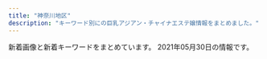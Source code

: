 ```yaml
---
title: "神奈川地区"
description: "キーワード別にの巨乳アジアン・チャイナエステ嬢情報をまとめました。"
---
```


新着画像と新着キーワードをまとめています。
2021年05月30日の情報です。

<DmmAffiliateIns />
<KeywordTable
  shops={
    [
    {
        "station": "JR\u6771\u6238\u585a\u99c5\u6771\u53e3",
        "img_links": [
            "https://es-happy.com/images/store/01.jpg",
            "https://es-happy.com/images/store/02.jpg",
            "https://es-happy.com/staffPhoto/b20210522133223.jpg",
            "https://es-happy.com/images/store/04.jpg",
            "https://es-happy.com/staffPhoto/s20210522133207.jpg",
            "https://es-happy.com/staffPhoto/b20210522133148.jpg",
            "https://es-happy.com/staffPhoto/s20210522133148.jpg",
            "https://es-happy.com/images/store/03.jpg",
            "https://es-happy.com/images/returnBtn.jpg",
            "https://es-happy.com/images/mobile.jpg",
            "https://es-happy.com/staffPhoto/s20210522133223.jpg",
            "https://es-happy.com/staffPhoto/b20210522133207.jpg",
            "https://es-happy.com/staffPhoto/s20210522133230.jpg"
        ],
        "name": "\u30c0\u30df\u30a2\u30fc",
        "url": "https://es-happy.com/",
        "keywords": {
            "85": 1,
            "D": 2,
            "86": 1,
            "87": 1
        }
    },
    {
        "station": "\u9db4\u5dfb\u6e29\u6cc9\u99c5\u5317\u53e3",
        "keywords": {},
        "name": "\u30a2\u30ed\u30a8",
        "img_links": [],
        "url": "http://oil.abnavi.info/"
    },
    {
        "keywords": {},
        "url": "http://sui-en.work/",
        "img_links": [
            "http://sui-en.work/images/sys3.png",
            "http://sui-en.work/images/news.jpg",
            "http://sui-en.work/images/tr.jpg",
            "http://sui-en.work/images/int3.png",
            "http://sui-en.work/images/b2.jpg",
            "http://sui-en.work/images/int1.png",
            "http://sui-en.work/images/2.png",
            "http://sui-en.work/images/head.jpg",
            "http://sui-en.work/img/hana1.jpg",
            "http://sui-en.work/img/yuki1.jpg",
            "http://sui-en.work/img/kaori1.jpg",
            "http://sui-en.work/images/b1.jpg",
            "http://sui-en.work/images/1.png",
            "http://sui-en.work/images/3.png",
            "http://sui-en.work/img/sena1.jpg",
            "http://sui-en.work/images/4.png",
            "http://sui-en.work/images/sys2.jpg",
            "http://sui-en.work/images/int2.png",
            "http://sui-en.work/images/sys1.jpg",
            "http://sui-en.work/images/staff_t.png",
            "http://sui-en.work/images/info.jpg",
            "http://sui-en.work/images/mobile.jpg",
            "http://sui-en.work/images/interior_t.png",
            "http://sui-en.work/images/ta.jpg"
        ],
        "station": "JR\u5e73\u585a\u99c5\u5317\u53e3",
        "name": "\u968f\u7e01"
    },
    {
        "keywords": {
            "F": 8,
            "C": 8,
            "E": 8,
            "D": 61
        },
        "name": "\u30ad\u30e5\u30fc\u30c8",
        "img_links": [
            "http://onlyone-relax.xyz/images/2.jpg",
            "http://onlyone-relax.xyz/images/cg02.jpg",
            "http://onlyone-relax.xyz/images/spacer300x450.png",
            "http://onlyone-relax.xyz/images/1.jpg",
            "http://onlyone-relax.xyz/images/cg03.jpg",
            "http://onlyone-relax.xyz/images/cg01.jpg",
            "http://onlyone-relax.xyz/images/qr.jpg",
            "http://onlyone-relax.xyz/images/cg07.jpg",
            "http://onlyone-relax.xyz/images/cg05.jpg",
            "http://onlyone-relax.xyz/images/cg04.jpg",
            "http://onlyone-relax.xyz/images/cg10.jpg",
            "http://onlyone-relax.xyz/images/4.jpg",
            "http://onlyone-relax.xyz/images/cg09.jpg",
            "http://onlyone-relax.xyz/images/top.png",
            "http://onlyone-relax.xyz/images/cg06.jpg",
            "http://onlyone-relax.xyz/images/cg08.jpg",
            "http://onlyone-relax.xyz/images/top2.png"
        ],
        "station": "JR\u5c0f\u7530\u539f\u99c5\u897f\u53e3",
        "url": "http://onlyone-relax.xyz/"
    },
    {
        "keywords": {
            "C": 6
        },
        "station": "JR\u5e73\u585a\u99c5\u897f\u53e3",
        "name": "\u693f",
        "url": "http://o-jp.com/tsubaki/",
        "img_links": [
            "http://o-jp.com/tsubaki/images/photo01.jpg",
            "http://o-jp.com/tsubaki/images/t_discount.jpg",
            "http://o-jp.com/tsubaki/images/mimi1.jpg",
            "http://o-jp.com/tsubaki/images/t_mobile.jpg",
            "http://o-jp.com/tsubaki/images/photo03.jpg",
            "http://o-jp.com/tsubaki/images/photo04.jpg",
            "http://o-jp.com/tsubaki/images/photo02.jpg",
            "http://o-jp.com/tsubaki/images/index_enter.jpg"
        ]
    },
    {
        "station": "JR\u85e4\u6ca2\u99c5\u5357\u53e3",
        "img_links": [
            "http://megumi-est.xyz/images/pickup_line.png",
            "http://megumi-est.xyz/girl/4.jpg",
            "http://megumi-est.xyz/girl/1.jpg",
            "http://megumi-est.xyz/images/roomimg/img2.png",
            "http://megumi-est.xyz/images/roomimg/img1.png",
            "http://megumi-est.xyz/girl/8.jpg",
            "http://megumi-est.xyz/girl/2.jpg",
            "http://megumi-est.xyz/images/roomimg/img4.png",
            "http://megumi-est.xyz/images/staff_bg.png",
            "http://megumi-est.xyz/images/topbg.jpg",
            "http://megumi-est.xyz/images/newsbg.png",
            "http://megumi-est.xyz/images/mobile_bg.png",
            "http://megumi-est.xyz/images/roomimg/img3.png",
            "http://megumi-est.xyz/girl/5.jpg"
        ],
        "name": "\u6075",
        "keywords": {},
        "url": "http://megumi-est.xyz/"
    },
    {
        "url": "https://candy.jps.cm/",
        "station": "JR\u6238\u585a\u99c5\u6771\u53e3",
        "keywords": {
            "85": 16,
            "C": 12,
            "D": 64,
            "86": 48
        },
        "name": "\u30ad\u30e3\u30f3\u30c7\u30a3",
        "img_links": [
            "https://candy.jps.cm/images/tel.jpg",
            "https://candy.jps.cm/images/s2.jpg",
            "https://candy.jps.cm/images/top.jpg",
            "https://candy.jps.cm/photos/sites/46/2021/03/2021032412025519.jpg",
            "https://candy.jps.cm/images/s1.jpg",
            "https://candy.jps.cm/images/room4.jpg",
            "https://candy.jps.cm/images/new.jpg",
            "https://candy.jps.cm/images/s_face.jpg",
            "https://candy.jps.cm/images/s_link.jpg",
            "https://candy.jps.cm/images/room1.jpg",
            "https://candy.jps.cm/photos/sites/46/2021/03/2021032412025477.jpg",
            "https://candy.jps.cm/images/room3.jpg",
            "https://candy.jps.cm/photos/sites/46/2021/03/2021032412025571.jpg",
            "https://candy.jps.cm/images/s_staff.jpg",
            "https://candy.jps.cm/images/s_news.jpg",
            "https://candy.jps.cm/images/mobile.jpg",
            "https://candy.jps.cm/images/news_bj2.jpg",
            "https://candy.jps.cm/images/room2.jpg",
            "https://candy.jps.cm/photos/sites/46/2021/03/2021032412025333.jpg"
        ]
    },
    {
        "station": "\u6e58\u5357\u53f0\u99c5\u897f\u53e3",
        "img_links": [
            "http://vinerty.xyz/templets/default/picture/head.jpg",
            "http://vinerty.xyz/templets/default/picture/staff_t.jpg",
            "http://vinerty.xyz/templets/default/picture/news.jpg",
            "http://vinerty.xyz/uploads/180620/1-1P62010154K00.png",
            "http://vinerty.xyz/uploads/210414/1-21041415424K61.jpg",
            "http://vinerty.xyz/uploads/210414/1-2104141542145O.jpg",
            "http://vinerty.xyz/uploads/210414/1-210414154346291.png",
            "http://vinerty.xyz/templets/default/picture/interior_t.jpg",
            "http://vinerty.xyz/uploads/180620/1-1P62010193X63.jpg",
            "http://vinerty.xyz/uploads/210424/1-210424092F2349.jpg",
            "http://vinerty.xyz/uploads/210414/1-210414154313312.jpg",
            "http://vinerty.xyz/uploads/210414/1-21041416305D18.jpg",
            "http://vinerty.xyz/templets/default/picture/rec1.png"
        ],
        "name": "\u6e05\u6c34\u6e7e",
        "keywords": {},
        "url": "http://vinerty.xyz/"
    },
    {
        "station": "\u4e0a\u5927\u5ca1\u99c5",
        "url": "http://www.cc-girl.work/",
        "img_links": [
            "http://www.cc-girl.work/img/mari1.jpg",
            "http://www.cc-girl.work/images/interior_t.jpg",
            "http://www.cc-girl.work/images/8.jpg",
            "http://www.cc-girl.work/images/11.jpg",
            "http://www.cc-girl.work/images/3.jpg",
            "http://www.cc-girl.work/images/7.jpg",
            "http://www.cc-girl.work/images/5.jpg",
            "http://www.cc-girl.work/img/yuri1.jpg",
            "http://www.cc-girl.work/images/1.jpg",
            "http://www.cc-girl.work/images/sys1.jpg",
            "http://www.cc-girl.work/img/yuki1.jpg",
            "http://www.cc-girl.work/img/sizuka1.jpg",
            "http://www.cc-girl.work/images/sys3.jpg",
            "http://www.cc-girl.work/images/head.jpg",
            "http://www.cc-girl.work/images/2.jpg",
            "http://www.cc-girl.work/images/line.png",
            "http://www.cc-girl.work/images/rec2.jpg",
            "http://www.cc-girl.work/images/10.jpg",
            "http://www.cc-girl.work/img/ai1.jpg",
            "http://www.cc-girl.work/images/ac1.jpg",
            "http://www.cc-girl.work/images/9.jpg",
            "http://www.cc-girl.work/img/miho1.jpg",
            "http://www.cc-girl.work/img/momo1.jpg",
            "http://www.cc-girl.work/images/mobile.jpg",
            "http://www.cc-girl.work/images/ta.jpg",
            "http://www.cc-girl.work/img/kumi1.jpg",
            "http://www.cc-girl.work/images/int1.jpg",
            "http://www.cc-girl.work/images/sys2.jpg",
            "http://www.cc-girl.work/img/eri1.jpg",
            "http://www.cc-girl.work/images/staff_t.jpg",
            "http://www.cc-girl.work/images/4.jpg",
            "http://www.cc-girl.work/img/kaoru1.jpg",
            "http://www.cc-girl.work/img/yaya1.jpg",
            "http://www.cc-girl.work/images/6.jpg",
            "http://www.cc-girl.work/images/rec1.jpg",
            "http://www.cc-girl.work/images/news.jpg"
        ],
        "keywords": {},
        "name": "yuyu-\u3086\u3046\u3086-"
    },
    {
        "name": "\u5922\u306e\u8776\u3005",
        "img_links": [
            "http://tiffany1818.biz/images/cg05.jpg",
            "http://tiffany1818.biz/images/top.png",
            "http://tiffany1818.biz/images/cg01.jpg",
            "http://tiffany1818.biz/images/cg02.jpg",
            "http://tiffany1818.biz/images/cg07.jpg",
            "http://tiffany1818.biz/images/news.png",
            "http://tiffany1818.biz/images/evetop.png",
            "http://tiffany1818.biz/images/staff_s.png",
            "http://tiffany1818.biz/images/cg06.jpg",
            "http://tiffany1818.biz/images/cg03.jpg"
        ],
        "station": "\u4e0a\u6c38\u8c37\u99c5",
        "keywords": {
            "85": 3,
            "D": 15,
            "E": 3,
            "86": 15
        },
        "url": "http://tiffany1818.biz/"
    },
    {
        "img_links": [
            "http://izumi.ests.jp/images/service1.jpg",
            "http://izumi.ests.jp/photos/sites/54/2021/05/2021051707472925.jpg",
            "http://izumi.ests.jp/photos/sites/54/2020/12/2020121307073529.jpg",
            "http://izumi.ests.jp/images/room1.jpg",
            "http://izumi.ests.jp/images/service3.jpg",
            "http://izumi.ests.jp/images/top.jpg",
            "http://izumi.ests.jp/photos/sites/54/2020/09/2020092004565418.jpg",
            "http://izumi.ests.jp/images/room4.jpg",
            "http://izumi.ests.jp/images/info.jpg",
            "http://izumi.ests.jp/images/s3.jpg",
            "http://izumi.ests.jp/images/info2.jpg",
            "http://izumi.ests.jp/photos/sites/54/2020/07/2020070605483923.jpg",
            "http://izumi.ests.jp/photos/sites/54/2020/05/2020051209400132.jpg",
            "http://izumi.ests.jp/images/mobile.jpg",
            "http://izumi.ests.jp/images/room3.jpg",
            "http://izumi.ests.jp/images/s1.jpg",
            "http://izumi.ests.jp/images/service4.jpg",
            "http://izumi.ests.jp/images/room2.jpg",
            "http://izumi.ests.jp/images/service2.jpg",
            "http://izumi.ests.jp/images/s_news.jpg",
            "http://izumi.ests.jp/photos/sites/54/2019/10/2019100205593058.jpg",
            "http://izumi.ests.jp/photos/sites/54/2019/10/2019100205592997.jpg",
            "http://izumi.ests.jp/photos/sites/54/2021/05/2021052103244595.jpg"
        ],
        "keywords": {
            "C": 9,
            "86": 9,
            "85": 54,
            "87": 9,
            "D": 54,
            "E": 9
        },
        "url": "http://izumi.ests.jp/",
        "name": "\u6e58\u5357\u604b",
        "station": "\u6e58\u5357\u53f0\u99c5\u897f\u53e3"
    },
    {
        "station": "JR\u6238\u585a\u99c5",
        "keywords": {
            "86": 12,
            "C": 12,
            "87": 30,
            "D": 30
        },
        "img_links": [
            "http://www.sugoi.esturl.com/files/006.jpg",
            "http://www.sugoi.esturl.com/files/005.jpg",
            "http://www.sugoi.esturl.com/images/maining.jpg",
            "http://www.sugoi.esturl.com/images/sp_top.jpg",
            "http://www.sugoi.esturl.com/files/001.jpg",
            "http://www.sugoi.esturl.com/images/tit_new.png",
            "http://www.sugoi.esturl.com/images/img_tel.png",
            "http://www.sugoi.esturl.com/files/003.jpg",
            "http://www.sugoi.esturl.com/photo_news/upimg/70951608b5e693bbf5_0.jpg",
            "http://www.sugoi.esturl.com/images/sp_tit_therapist.png",
            "http://www.sugoi.esturl.com/images/tit_therapist.png",
            "http://www.sugoi.esturl.com/images/sp_tit_new.png",
            "http://www.sugoi.esturl.com/files/007.jpg",
            "http://www.sugoi.esturl.com/files/004.jpg",
            "http://www.sugoi.esturl.com/photo_news/upimg/75643607cd8483a10c_0.jpg",
            "http://www.sugoi.esturl.com/images/top.jpg",
            "http://www.sugoi.esturl.com/photo_news/upimg/9825560a1fc08bf3dd_0.jpg",
            "http://www.sugoi.esturl.com/files/002.jpg"
        ],
        "url": "http://www.sugoi.esturl.com/",
        "name": "\u3059\u3054\u3044\u7652\u3057"
    },
    {
        "url": "http://yushinen.info/",
        "keywords": {},
        "station": "JR\u85e4\u6ca2\u99c5\u5357\u53e3",
        "img_links": [
            "http://yushinen.info/images/room6.jpg",
            "http://yushinen.info/images/g4.jpg",
            "http://yushinen.info/images/g3.jpg",
            "http://yushinen.info/images/top.jpg",
            "http://yushinen.info/images/g5.jpg",
            "http://yushinen.info/images/room5.jpg",
            "http://yushinen.info/images/room2.jpg",
            "http://yushinen.info/images/g7.jpg",
            "http://yushinen.info/images/room4.jpg",
            "http://yushinen.info/images/room3.jpg",
            "http://yushinen.info/images/nei-03.png",
            "http://yushinen.info/images/info.png",
            "http://yushinen.info/images/g6.jpg",
            "http://yushinen.info/images/g2.jpg",
            "http://yushinen.info/images/g0.jpg",
            "http://yushinen.info/images/flw.png",
            "http://yushinen.info/images/g1.jpg",
            "http://yushinen.info/images/mobile.png",
            "http://yushinen.info/images/room1.jpg"
        ],
        "name": "\u7652\u5fc3\u5712"
    },
    {
        "name": "Fairy Ark",
        "station": "JR\u85e4\u6ca2\u99c5\u5357\u53e3",
        "keywords": {
            "C": 2,
            "D": 7,
            "87": 6,
            "E": 4,
            "85": 2,
            "86": 5
        },
        "img_links": [
            "http://www.relax-fairyark.info/img/sta223.jpg",
            "http://www.relax-fairyark.info/img/st0220.jpg",
            "http://www.relax-fairyark.info/img/sta260.jpg",
            "http://www.relax-fairyark.info/img/st223.jpg",
            "http://www.relax-fairyark.info/img/sta213.jpg",
            "http://www.relax-fairyark.info/img/tel.png",
            "http://www.relax-fairyark.info/img/st220.jpg",
            "http://www.relax-fairyark.info/img/body2.jpg",
            "http://www.relax-fairyark.info/img/sta255.jpg",
            "http://www.relax-fairyark.info/img/sta264.jpg",
            "http://www.relax-fairyark.info/img/botton.jpg",
            "http://www.relax-fairyark.info/img/st266.jpg",
            "http://www.relax-fairyark.info/img/footbotton.png",
            "http://www.relax-fairyark.info/img/st261.jpg",
            "http://www.relax-fairyark.info/img/sta266.jpg",
            "http://www.relax-fairyark.info/img/head.jpg",
            "http://www.relax-fairyark.info/img/vlt.png",
            "http://www.relax-fairyark.info/img/st227.jpg",
            "http://www.relax-fairyark.info/img/st255.jpg",
            "http://www.relax-fairyark.info/img/sta267.jpg",
            "http://www.relax-fairyark.info/img/sta220.jpg",
            "http://www.relax-fairyark.info/img/st0266.jpg",
            "http://www.relax-fairyark.info/img/st260.jpg",
            "http://www.relax-fairyark.info/img/nos.jpg",
            "http://www.relax-fairyark.info/img/st1.jpg",
            "http://www.relax-fairyark.info/img/sta256.jpg",
            "http://www.relax-fairyark.info/img/st256.jpg",
            "http://www.relax-fairyark.info/img/sta150.jpg",
            "http://www.relax-fairyark.info/img/st264.jpg",
            "http://www.relax-fairyark.info/img/st267.jpg",
            "http://www.relax-fairyark.info/img/sta261.jpg",
            "http://www.relax-fairyark.info/img/st213.jpg",
            "http://www.relax-fairyark.info/img/st150.jpg"
        ],
        "url": "http://www.relax-fairyark.info/"
    },
    {
        "img_links": [
            "http://www.hatsukoi.mensest.com/common/images/photo02.jpg",
            "http://www.hatsukoi.mensest.com/common/images/photo01.jpg",
            "http://www.hatsukoi.mensest.com/images/icon_top.png",
            "http://www.hatsukoi.mensest.com/images/icon_staff.png",
            "http://www.hatsukoi.mensest.com/files/001.jpg",
            "http://www.hatsukoi.mensest.com/images/mainImg_sub.jpg",
            "http://www.hatsukoi.mensest.com/common/images/photo03.jpg",
            "http://www.hatsukoi.mensest.com/files/006.jpg",
            "http://www.hatsukoi.mensest.com/images/icon_info.png",
            "http://www.hatsukoi.mensest.com/images/icon_tel.png",
            "http://www.hatsukoi.mensest.com/files/005.jpg",
            "http://www.hatsukoi.mensest.com/files/002.jpg",
            "http://www.hatsukoi.mensest.com/files/004.jpg",
            "http://www.hatsukoi.mensest.com/images/btn2.png",
            "http://www.hatsukoi.mensest.com/files/003.jpg"
        ],
        "name": "\u521d\u604b",
        "keywords": {
            "87": 16,
            "86": 4,
            "D": 24,
            "88": 4
        },
        "station": "JR\u6771\u6238\u585a\u99c5\u6771\u53e3",
        "url": "http://www.hatsukoi.mensest.com/"
    },
    {
        "img_links": [
            "http://es-tiara.jpest.net/uploads//sites/29/elementor/thumbs/g3-p6y6s5t17tg0kcmmp7qxqlulr3l1ctxeo6k0dqs9mg.jpg",
            "http://es-tiara.jpest.net/uploads//sites/29/2021/05/g3.jpg",
            "http://es-tiara.jpest.net/uploads//sites/29/elementor/thumbs/g2-p6y6me2p9fjnaj0de7ydxk9qgy0x3q0q7mdpblc9tk.jpg",
            "http://es-tiara.jpest.net/uploads//sites/29/2020/11/top-1.png",
            "http://es-tiara.jpest.net/uploads//sites/29/elementor/thumbs/g1-p6y6ogby9cdarq0icm1wwjj5eduwzt7ittx28ga660.jpg",
            "http://es-tiara.jpest.net/uploads//sites/29/2021/05/g1.jpg",
            "http://es-tiara.jpest.net/uploads//sites/29/2020/11/new_03.jpg",
            "http://es-tiara.jpest.net/uploads//sites/29/2021/05/g4.jpg",
            "http://es-tiara.jpest.net/uploads//sites/29/2020/11/liushu.png",
            "http://es-tiara.jpest.net/uploads//sites/29/2020/11/new_01.jpg",
            "http://es-tiara.jpest.net/uploads//sites/29/2021/05/g2.jpg",
            "http://es-tiara.jpest.net/uploads//sites/29/elementor/thumbs/g4-p6y6qq3wrxh8tspq33egfgw92wnulh8652oaziwx4o.jpg"
        ],
        "url": "http://es-tiara.jpest.net/",
        "keywords": {},
        "name": "\u30c6\u30a3\u30a2\u30e9",
        "station": "JR\u85e4\u6ca2\u99c5\u5357\u53e3"
    },
    {
        "keywords": {},
        "img_links": [
            "http://yu-raku.info/sp/images/bar-cam.png",
            "http://yu-raku.info/images/bar-cam.png",
            "http://yu-raku.info/images/bar-cover.png",
            "http://yu-raku.info/images/b-interior.jpg",
            "http://yu-raku.info/images/pic-interior.png",
            "http://yu-raku.info/images/sm-cam30min.png",
            "http://yu-raku.info/staff/s-sayuri1.jpg",
            "http://yu-raku.info/staff/s-emi4.jpg",
            "http://yu-raku.info/images/bar-therapist.png",
            "http://yu-raku.info/images/fotter.jpg",
            "http://yu-raku.info/staff/s-miki1.jpg",
            "http://yu-raku.info/staff/s-kana1.jpg",
            "http://yu-raku.info/images/c-top0.png",
            "http://yu-raku.info/staff/s-niri1.jpg",
            "http://yu-raku.info/staff/s-emi3.jpg",
            "http://yu-raku.info/sp/images/bar-cover.png",
            "http://yu-raku.info/images/c-therapist0.png",
            "http://yu-raku.info/staff/s-nana1.jpg",
            "http://yu-raku.info/sp/images/b-tel.png",
            "http://yu-raku.info/images/bar-interior.png",
            "http://yu-raku.info/images/bar-info.png",
            "http://yu-raku.info/images/cam30min.png",
            "http://yu-raku.info/staff/s-emi5.jpg",
            "http://yu-raku.info/staff/s-yuko1.jpg"
        ],
        "station": "JR\u5927\u8239\u99c5\u6771\u53e3",
        "url": "http://yu-raku.info/",
        "name": "\u60a0\u697d"
    },
    {
        "url": "http://vinntuy.xyz/",
        "name": "Honeyroom",
        "station": "JR\u85e4\u6ca2\u99c5\u5357\u53e3",
        "keywords": {},
        "img_links": [
            "http://vinntuy.xyz/static/picture/news.png",
            "http://vinntuy.xyz/uploads/210401/1-2104011443001G.jpg",
            "http://vinntuy.xyz/static/picture/room4.jpg",
            "http://vinntuy.xyz/uploads/210412/1-2104121Q114L2.jpg",
            "http://vinntuy.xyz/uploads/210401/1-210401144410258.jpg",
            "http://vinntuy.xyz/static/picture/s_staff.png",
            "http://vinntuy.xyz/static/picture/s3.jpg",
            "http://vinntuy.xyz/static/picture/mobile.jpg",
            "http://vinntuy.xyz/static/picture/room1.jpg",
            "http://vinntuy.xyz/static/picture/room2.jpg",
            "http://vinntuy.xyz/static/picture/s1.jpg",
            "http://vinntuy.xyz/uploads/210401/1-210401144331M4.jpg",
            "http://vinntuy.xyz/static/picture/room3.jpg",
            "http://vinntuy.xyz/static/picture/top.png"
        ]
    },
    {
        "keywords": {
            "C": 9
        },
        "url": "http://airi-est.xyz/",
        "img_links": [
            "http://airi-est.xyz/images/sub_staff.png",
            "http://airi-est.xyz/images/rec-top.jpg",
            "http://airi-est.xyz/images/icon_call.png",
            "http://airi-est.xyz/images/room4.jpg",
            "http://airi-est.xyz/images/room3.jpg",
            "http://airi-est.xyz/images/sub_news.png",
            "http://airi-est.xyz/images/tel.png",
            "http://airi-est.xyz/images/room2.jpg",
            "http://airi-est.xyz/girl/1.jpg",
            "http://airi-est.xyz/images/sub_pickup.png",
            "http://airi-est.xyz/girl/3.jpg",
            "http://airi-est.xyz/images/info.jpg",
            "http://airi-est.xyz/images/return.png",
            "http://airi-est.xyz/images/qr.jpg",
            "http://airi-est.xyz/images/clear_line.png",
            "http://airi-est.xyz/images/room1.jpg"
        ],
        "station": "JR\u5c0f\u7530\u539f\u99c5\u6771\u53e3",
        "name": "\u591c\u6765\u9999"
    },
    {
        "name": "\u85ab",
        "keywords": {},
        "url": "http://f-kaori.work/",
        "img_links": [
            "http://f-kaori.work/sp/img/emi1.jpg",
            "http://f-kaori.work/images/mobile.jpg",
            "http://f-kaori.work/sp/img/yoka1.jpg",
            "http://f-kaori.work/images/7.jpg",
            "http://f-kaori.work/sp/images/rec3.png",
            "http://f-kaori.work/img/yaya1.jpg",
            "http://f-kaori.work/sp/images/sisu_t.png",
            "http://f-kaori.work/sp/images/rec2.jpg",
            "http://f-kaori.work/sp/images/int2.png",
            "http://f-kaori.work/images/head.jpg",
            "http://f-kaori.work/images/sisu.png",
            "http://f-kaori.work/sp/menu/top.jpg",
            "http://f-kaori.work/images/10.jpg",
            "http://f-kaori.work/img/sasa1.jpg",
            "http://f-kaori.work/sp/images/1.jpg",
            "http://f-kaori.work/images/1.jpg",
            "http://f-kaori.work/sp/img/yaya1.jpg",
            "http://f-kaori.work/images/8.jpg",
            "http://f-kaori.work/images/sisu_t.jpg",
            "http://f-kaori.work/images/6.jpg",
            "http://f-kaori.work/sp/images/news.png",
            "http://f-kaori.work/sp/img/sora1.jpg",
            "http://f-kaori.work/img/emi1.jpg",
            "http://f-kaori.work/images/int2.png",
            "http://f-kaori.work/sp/images/staff_t.jpg",
            "http://f-kaori.work/images/interior_t.jpg",
            "http://f-kaori.work/sp/images/top.jpg",
            "http://f-kaori.work/sp/menu/staff.jpg",
            "http://f-kaori.work/sp/images/7.jpg",
            "http://f-kaori.work/sp/images/topgirl.png",
            "http://f-kaori.work/sp/images/tel.jpg",
            "http://f-kaori.work/sp/images/11.jpg",
            "http://f-kaori.work/sp/images/sisu.jpg",
            "http://f-kaori.work/img/risa1.jpg",
            "http://f-kaori.work/images/sys.png",
            "http://f-kaori.work/sp/images/8.jpg",
            "http://f-kaori.work/sp/menu/interior.jpg",
            "http://f-kaori.work/sp/images/footer.png",
            "http://f-kaori.work/sp/img/sasa1.jpg",
            "http://f-kaori.work/sp/images/pc.jpg",
            "http://f-kaori.work/sp/images/10.jpg",
            "http://f-kaori.work/images/int1.png",
            "http://f-kaori.work/images/concept.png",
            "http://f-kaori.work/img/yumi1.jpg",
            "http://f-kaori.work/sp/images/9.jpg",
            "http://f-kaori.work/sp/img/yumi1.jpg",
            "http://f-kaori.work/img/sora1.jpg",
            "http://f-kaori.work/sp/images/newsb.png",
            "http://f-kaori.work/sp/images/sys.png",
            "http://f-kaori.work/images/rec2.jpg",
            "http://f-kaori.work/images/11.jpg",
            "http://f-kaori.work/sp/images/int1.png",
            "http://f-kaori.work/sp/images/head.jpg",
            "http://f-kaori.work/images/staff_t.jpg",
            "http://f-kaori.work/sp/images/6.jpg",
            "http://f-kaori.work/images/rec1.png",
            "http://f-kaori.work/sp/img/risa1.jpg",
            "http://f-kaori.work/images/9.jpg",
            "http://f-kaori.work/sp/images/interior_t.jpg",
            "http://f-kaori.work/images/news.png",
            "http://f-kaori.work/images/line.png",
            "http://f-kaori.work/sp/images/rec1.png",
            "http://f-kaori.work/images/sm.jpg",
            "http://f-kaori.work/img/yoka1.jpg"
        ],
        "station": "JR\u85e4\u6ca2\u99c5\u5357\u53e3"
    },
    {
        "name": "\u30ea\u30e9\u30af\u30bc\u30fc\u30b7\u30e7\u30f3\u59b9",
        "img_links": [
            "http://www.imouto-esute2866.com/flash/top-1.jpg",
            "http://www.imouto-esute2866.com/images/013.jpg",
            "http://www.imouto-esute2866.com/images/012.jpg"
        ],
        "keywords": {
            "C": 7
        },
        "station": "JR\u5e73\u585a\u99c5\u5317\u53e3",
        "url": "http://www.imouto-esute2866.com/"
    },
    {
        "url": "http://candy.relaxjp.com/",
        "station": "JR\u6771\u6238\u585a\u99c5\u6771\u53e3",
        "keywords": {
            "85": 1,
            "90": 1,
            "88": 1,
            "D": 4,
            "C": 2,
            "87": 1,
            "89": 2
        },
        "name": "Candy",
        "img_links": [
            "http://candy.relaxjp.com/css/nav/nav-002.png",
            "http://candy.relaxjp.com/css/staff/staff007.png",
            "http://candy.relaxjp.com/css/staff/staff002.png",
            "http://candy.relaxjp.com/css/nav/nav-005.png",
            "http://candy.relaxjp.com/css/staff/staff003-a.png",
            "http://candy.relaxjp.com/css/nav/nav-006.png",
            "http://candy.relaxjp.com/css/staff/staff006-a.png",
            "http://candy.relaxjp.com/css/top000001.png",
            "http://candy.relaxjp.com/css/staff/staff006.png",
            "http://candy.relaxjp.com/css/staff/staff001-a.png",
            "http://candy.relaxjp.com/css/staff/staff007-a.png",
            "http://candy.relaxjp.com/css/staff/staff0001.png",
            "http://candy.relaxjp.com/css/staff/staff004.png",
            "http://candy.relaxjp.com/images/slider1/003.jpg",
            "http://candy.relaxjp.com/images/slider1/001.jpg",
            "http://candy.relaxjp.com/css/osusume20.jpg",
            "http://candy.relaxjp.com/css/staff/staff005-a.png",
            "http://candy.relaxjp.com/css/staff/staff005.png",
            "http://candy.relaxjp.com/css/staff/staff002-a.png",
            "http://candy.relaxjp.com/css/nav/nav-001.png",
            "http://candy.relaxjp.com/css/tel.png",
            "http://candy.relaxjp.com/css/staff/staff004-a.png",
            "http://candy.relaxjp.com/css/nav/nav-004.png",
            "http://candy.relaxjp.com/css/nav/nav-003.png",
            "http://candy.relaxjp.com/css/staff/staff003.png"
        ]
    },
    {
        "station": "JR\u8305\u30f6\u5d0e\u99c5\u5317\u53e3",
        "name": "\u83ef\u84ee",
        "url": "http://karen.ies.fun/",
        "img_links": [],
        "keywords": {}
    },
    {
        "keywords": {},
        "img_links": [
            "http://yacho.est-u.com/images/index_03.jpg",
            "http://yacho.est-u.com/images/2.jpg",
            "http://yacho.est-u.com/images/4.jpg",
            "http://yacho.est-u.com/images/index_10.jpg",
            "http://yacho.est-u.com/images/index_07.jpg",
            "http://yacho.est-u.com/images/index_12.jpg",
            "http://yacho.est-u.com/images/5.jpg",
            "http://yacho.est-u.com/images/staff_03.jpg",
            "http://yacho.est-u.com/images/index_15.jpg",
            "http://yacho.est-u.com/images/index_04.jpg",
            "http://yacho.est-u.com/images/index_14.jpg",
            "http://yacho.est-u.com/images/index_06.jpg",
            "http://yacho.est-u.com/images/index_01.jpg",
            "http://yacho.est-u.com/images/k2.jpg",
            "http://yacho.est-u.com/images/1.jpg",
            "http://yacho.est-u.com/images/k1.jpg",
            "http://yacho.est-u.com/images/index_05.jpg",
            "http://yacho.est-u.com/images/index_17.jpg",
            "http://yacho.est-u.com/images/6.jpg",
            "http://yacho.est-u.com/images/3.jpg",
            "http://yacho.est-u.com/images/index_02.jpg",
            "http://yacho.est-u.com/images/staff_01.jpg"
        ],
        "url": "http://yacho.est-u.com/",
        "name": "\u591c\u8776",
        "station": "JR\u85e4\u6ca2\u99c5\u5357\u53e3"
    },
    {
        "img_links": [
            "http://www.bestlove.iesjp.com/files/008-02.jpg",
            "http://www.bestlove.iesjp.com/files/002.jpg",
            "http://www.bestlove.iesjp.com/files/007.jpg",
            "http://www.bestlove.iesjp.com/files/008.jpg",
            "http://www.bestlove.iesjp.com/files/003-02.jpg",
            "http://www.bestlove.iesjp.com/files/006-03.jpg",
            "http://www.bestlove.iesjp.com/files/008-03.jpg",
            "http://www.bestlove.iesjp.com/files/001-02.jpg",
            "http://www.bestlove.iesjp.com/photo_news/upimg/5129560a1cb3fa4f74_0.jpg",
            "http://www.bestlove.iesjp.com/files/004-03.jpg",
            "http://www.bestlove.iesjp.com/files/005-03.jpg",
            "http://www.bestlove.iesjp.com/images/r3.jpg",
            "http://www.bestlove.iesjp.com/files/004-02.jpg",
            "http://www.bestlove.iesjp.com/files/007-03.jpg",
            "http://www.bestlove.iesjp.com/files/002-03.jpg",
            "http://www.bestlove.iesjp.com/files/002-02.jpg",
            "http://www.bestlove.iesjp.com/images/atomosky.jpg",
            "http://www.bestlove.iesjp.com/files/003-03.jpg",
            "http://www.bestlove.iesjp.com/files/006-02.jpg",
            "http://www.bestlove.iesjp.com/files/005-02.jpg",
            "http://www.bestlove.iesjp.com/files/004.jpg",
            "http://www.bestlove.iesjp.com/files/001-03.jpg",
            "http://www.bestlove.iesjp.com/images/mobile.jpg",
            "http://www.bestlove.iesjp.com/images/line.png",
            "http://www.bestlove.iesjp.com/files/005.jpg",
            "http://www.bestlove.iesjp.com/files/006.jpg",
            "http://www.bestlove.iesjp.com/files/007-02.jpg",
            "http://www.bestlove.iesjp.com/files/001.jpg",
            "http://www.bestlove.iesjp.com/files/003.jpg"
        ],
        "name": "Best Love \uff5e\u30d9\u30b9\u30c8\u30e9\u30d6\uff5e",
        "station": "JR\u5e73\u585a\u99c5\u5317\u53e3",
        "url": "http://www.bestlove.iesjp.com/",
        "keywords": {
            "C": 32,
            "87": 12,
            "D": 8,
            "83": 16
        }
    },
    {
        "station": "\u8305\u30f6\u5d0e\u99c5\u5357\u53e3",
        "url": "http://tenshinokoi.es-come.net/",
        "keywords": {},
        "name": "\u5929\u4f7f\u306e\u604b",
        "img_links": [
            "http://tenshinokoi.es-come.net/img/header01.jpg",
            "http://tenshinokoi.es-come.net/i/80/sumire1.jpg",
            "http://tenshinokoi.es-come.net/images/share/sp-kp2.png",
            "http://tenshinokoi.es-come.net/girls/yuki1.jpg",
            "http://tenshinokoi.es-come.net/girls/risa1.jpg",
            "http://tenshinokoi.es-come.net/girls/sumire1.jpg",
            "http://tenshinokoi.es-come.net/img/risa1.jpg",
            "http://tenshinokoi.es-come.net/girls/yuyu1.jpg",
            "http://tenshinokoi.es-come.net/img/header00.jpg",
            "http://tenshinokoi.es-come.net/girls/yurika1.jpg",
            "http://tenshinokoi.es-come.net/images/info2.jpg",
            "http://tenshinokoi.es-come.net/i/120/yuyu1.jpg",
            "http://tenshinokoi.es-come.net/girls/kana1.jpg",
            "http://tenshinokoi.es-come.net/img/sumire1.jpg",
            "http://tenshinokoi.es-come.net/images/infobar.png",
            "http://tenshinokoi.es-come.net/img/header02.jpg",
            "http://tenshinokoi.es-come.net/girls/riri1.jpg",
            "http://tenshinokoi.es-come.net/images/qr.jpg",
            "http://tenshinokoi.es-come.net/i/80/risa1.jpg",
            "http://tenshinokoi.es-come.net/images/shishubar.png",
            "http://tenshinokoi.es-come.net/img/yuyu1.jpg",
            "http://tenshinokoi.es-come.net/images/share/pickup.png",
            "http://tenshinokoi.es-come.net/girls/hiromi1.jpg",
            "http://tenshinokoi.es-come.net/i/120/yuna1.jpg",
            "http://tenshinokoi.es-come.net/i/120/sumire1.jpg",
            "http://tenshinokoi.es-come.net/images/therapistbar.png",
            "http://tenshinokoi.es-come.net/i/120/risa1.jpg",
            "http://tenshinokoi.es-come.net/images/share/tel.png",
            "http://tenshinokoi.es-come.net/i/80/yuna1.jpg",
            "http://tenshinokoi.es-come.net/girls/misaki1.jpg",
            "http://tenshinokoi.es-come.net/i/80/yuyu1.jpg",
            "http://tenshinokoi.es-come.net/images/info1.jpg"
        ]
    },
    {
        "url": "http://www.huyo.work/",
        "img_links": [
            "http://www.huyo.work/img/sora1.jpg",
            "http://www.huyo.work/images/2.jpg",
            "http://www.huyo.work/images/staff_t.jpg",
            "http://www.huyo.work/img/mimi1.jpg",
            "http://www.huyo.work/img/riri1.jpg",
            "http://www.huyo.work/images/3.jpg",
            "http://www.huyo.work/images/1.jpg",
            "http://www.huyo.work/images/info.jpg",
            "http://www.huyo.work/images/interior_t.jpg",
            "http://www.huyo.work/images/mobile.jpg",
            "http://www.huyo.work/images/head.jpg",
            "http://www.huyo.work/images/sys1.jpg",
            "http://www.huyo.work/images/4.jpg",
            "http://www.huyo.work/images/8.jpg",
            "http://www.huyo.work/images/5.jpg",
            "http://www.huyo.work/images/line.png",
            "http://www.huyo.work/img/ayumi1.jpg",
            "http://www.huyo.work/images/int1.jpg",
            "http://www.huyo.work/img/nana1.jpg",
            "http://www.huyo.work/images/int2.jpg",
            "http://www.huyo.work/images/news.jpg",
            "http://www.huyo.work/images/7.jpg",
            "http://www.huyo.work/img/mayu1.jpg",
            "http://www.huyo.work/images/sys2.jpg",
            "http://www.huyo.work/img/hana1.jpg"
        ],
        "name": "\u3075\u3088\u3046",
        "station": "JR\u5e73\u585a\u99c5\u5317\u53e3",
        "keywords": {}
    },
    {
        "name": "\u30e9\u30d9\u30f3\u30c0\u30fc",
        "keywords": {},
        "img_links": [
            "http://lavender-est.xyz/girl/15_1.jpg",
            "http://lavender-est.xyz/girl/5_3.jpg",
            "http://lavender-est.xyz/images/room/r4.jpg",
            "http://lavender-est.xyz/girl/6_1.jpg",
            "http://lavender-est.xyz/girl/7_1.jpg",
            "http://lavender-est.xyz/girl/7_2.jpg",
            "http://lavender-est.xyz/images/room/r3.jpg",
            "http://lavender-est.xyz/girl/9.jpg",
            "http://lavender-est.xyz/girl/2_1.jpg",
            "http://lavender-est.xyz/girl/7.jpg",
            "http://lavender-est.xyz/images/mobile.png",
            "http://lavender-est.xyz/girl/14.jpg",
            "http://lavender-est.xyz/girl/6.jpg",
            "http://lavender-est.xyz/girl/11_1.jpg",
            "http://lavender-est.xyz/images/lr_02.jpg",
            "http://lavender-est.xyz/girl/9_2.jpg",
            "http://lavender-est.xyz/girl/3.jpg",
            "http://lavender-est.xyz/girl/11_2.jpg",
            "http://lavender-est.xyz/girl/4.jpg",
            "http://lavender-est.xyz/images/room/r1.jpg",
            "http://lavender-est.xyz/girl/11.jpg",
            "http://lavender-est.xyz/girl/no.jpg",
            "http://lavender-est.xyz/girl/10_1.jpg",
            "http://lavender-est.xyz/girl/14_1.jpg",
            "http://lavender-est.xyz/images/tel.png",
            "http://lavender-est.xyz/images/pro_girl_line.jpg",
            "http://lavender-est.xyz/images/top01.jpg",
            "http://lavender-est.xyz/girl/3_1.jpg",
            "http://lavender-est.xyz/girl/5_1.jpg",
            "http://lavender-est.xyz/girl/5_2.jpg",
            "http://lavender-est.xyz/girl/9_1.jpg",
            "http://lavender-est.xyz/girl/10.jpg",
            "http://lavender-est.xyz/girl/10_2.jpg",
            "http://lavender-est.xyz/girl/5.jpg",
            "http://lavender-est.xyz/girl/14_2.jpg",
            "http://lavender-est.xyz/girl/15.jpg",
            "http://lavender-est.xyz/girl/2.jpg",
            "http://lavender-est.xyz/i/girl/4.jpg",
            "http://lavender-est.xyz/images/twitter.jpg",
            "http://lavender-est.xyz/girl/4_1.jpg",
            "http://lavender-est.xyz/images/room/r2.jpg",
            "http://lavender-est.xyz/images/bar_staff.jpg"
        ],
        "station": "JR\u85e4\u6ca2\u99c5\u5357\u53e3",
        "url": "http://lavender-est.xyz/"
    },
    {
        "img_links": [
            "http://hiratsuka-est.com/images/r7.jpg",
            "http://hiratsuka-est.com/images/banna1.jpg",
            "http://hiratsuka-est.com/images/r3.jpg",
            "http://hiratsuka-est.com/images/zi-staff.png",
            "http://hiratsuka-est.com/images/zi-link.png",
            "http://hiratsuka-est.com/images/top.jpg",
            "http://hiratsuka-est.com/images/ll1.jpg",
            "http://hiratsuka-est.com/images/r4.jpg",
            "http://hiratsuka-est.com/images/rina.jpg",
            "http://hiratsuka-est.com/images/g3.jpg",
            "http://hiratsuka-est.com/images/tiao2.jpg",
            "http://hiratsuka-est.com/images/g0.jpg",
            "http://hiratsuka-est.com/images/new1.jpg",
            "http://hiratsuka-est.com/images/g4.jpg",
            "http://hiratsuka-est.com/images/left.jpg",
            "http://hiratsuka-est.com/images/mi.jpg",
            "http://hiratsuka-est.com/images/r5.jpg",
            "http://hiratsuka-est.com/images/banna.jpg",
            "http://hiratsuka-est.com/images/g2.jpg",
            "http://hiratsuka-est.com/images/r8.jpg",
            "http://hiratsuka-est.com/images/g1.jpg",
            "http://hiratsuka-est.com/images/chc.jpg",
            "http://hiratsuka-est.com/images/rr1.jpg",
            "http://hiratsuka-est.com/images/r9.jpg",
            "http://hiratsuka-est.com/images/r6.jpg",
            "http://hiratsuka-est.com/images/banna2.jpg",
            "http://hiratsuka-est.com/images/right.jpg",
            "http://hiratsuka-est.com/images/zi-faq.png",
            "http://hiratsuka-est.com/images/r1.jpg",
            "http://hiratsuka-est.com/images/tel.jpg"
        ],
        "station": "JR\u5e73\u585a\u99c5\u5317\u53e3",
        "keywords": {},
        "name": "\u3055\u308f\u3084\u304b",
        "url": "http://hiratsuka-est.com/"
    },
    {
        "keywords": {
            "C": 13,
            "88": 5,
            "D": 10,
            "87": 10,
            "85": 5,
            "E": 10
        },
        "url": "https://fuwafuwa-girl.jpn.vin/",
        "name": "\u3075\u308f\u3075\u308f\u5a18",
        "img_links": [
            "https://fuwafuwa-girl.jpn.vin/images/info.jpg",
            "https://fuwafuwa-girl.jpn.vin/images/m8.jpg",
            "https://fuwafuwa-girl.jpn.vin/images/room3.jpg",
            "https://fuwafuwa-girl.jpn.vin/images/room4.jpg",
            "https://fuwafuwa-girl.jpn.vin/images/m10.jpg",
            "https://fuwafuwa-girl.jpn.vin/photos/sites/34/2021/02/2021022406110384.jpg",
            "https://fuwafuwa-girl.jpn.vin/images/s_massage.png",
            "https://fuwafuwa-girl.jpn.vin/photos/sites/34/2021/02/2021022406110276.jpg",
            "https://fuwafuwa-girl.jpn.vin/images/s_staff.png",
            "https://fuwafuwa-girl.jpn.vin/images/m12.jpg",
            "https://fuwafuwa-girl.jpn.vin/images/m13.jpg",
            "https://fuwafuwa-girl.jpn.vin/images/room1.jpg",
            "https://fuwafuwa-girl.jpn.vin/images/top.png",
            "https://fuwafuwa-girl.jpn.vin/images/mobile.jpg",
            "https://fuwafuwa-girl.jpn.vin/images/room2.jpg",
            "https://fuwafuwa-girl.jpn.vin/images/m7.jpg",
            "https://fuwafuwa-girl.jpn.vin/photos/sites/34/2021/02/2021022406110282.jpg",
            "https://fuwafuwa-girl.jpn.vin/images/m14.jpg",
            "https://fuwafuwa-girl.jpn.vin/images/m11.jpg",
            "https://fuwafuwa-girl.jpn.vin/images/m15.jpg",
            "https://fuwafuwa-girl.jpn.vin/photos/sites/34/2021/02/202102240611046.jpg",
            "https://fuwafuwa-girl.jpn.vin/images/s_news.png",
            "https://fuwafuwa-girl.jpn.vin/images/s_pick.png",
            "https://fuwafuwa-girl.jpn.vin/images/s_link.png",
            "https://fuwafuwa-girl.jpn.vin/images/m9.jpg"
        ],
        "station": "\u4e0a\u5927\u5ca1\u99c5"
    },
    {
        "keywords": {
            "\u30bb\u30af\u30b7\u30fc": 5,
            "84": 4,
            "F": 1,
            "87": 5
        },
        "station": "JR\u85e4\u6ca2\u99c5\u5357\u53e3",
        "img_links": [
            "https://static.wixstatic.com/media/fa16f5_c5eb62e882bb4223841ed94f9c0e4c94~mv2.jpg",
            "https://static.wixstatic.com/media/fa16f5_86eb1c796f8c4331b4c38b69cda1b743~mv2.jpg",
            "https://static.wixstatic.com/media/fa16f5_10bb2bee15cc4bae8e5cb63703e45c70~mv2.jpg"
        ],
        "url": "https://174018370.wixsite.com/mysite-5/",
        "name": "\u30a2\u30eb\u30b9"
    },
    {
        "keywords": {},
        "station": "JR\u65b0\u6749\u7530\u99c5\u897f\u53e3",
        "url": "http://www.sh-riraku77.site/",
        "name": "\u82b1\u306e\u604b",
        "img_links": [
            "http://www.sh-riraku77.site/picture/end.png",
            "http://www.sh-riraku77.site/plus/images/room1.jpg",
            "http://www.sh-riraku77.site/picture/photo3.png",
            "http://www.sh-riraku77.site/picture/i_therapist.png",
            "http://www.sh-riraku77.site/uploads/210325/1-210325133926495.jpg",
            "http://www.sh-riraku77.site/picture/top23.png",
            "http://www.sh-riraku77.site/picture/s_new.png",
            "http://www.sh-riraku77.site/plus/images/room2.jpg",
            "http://www.sh-riraku77.site/picture/s_staff.png",
            "http://www.sh-riraku77.site/uploads/201021/1-201021141K3252.jpg",
            "http://www.sh-riraku77.site/plus/images/room3.jpg",
            "http://www.sh-riraku77.site/picture/top22.png",
            "http://www.sh-riraku77.site/plus/images/room4.jpg"
        ]
    },
    {
        "img_links": [
            "https://kanmiryou.xyz.mn/photos/sites/40/2021/03/2021030618231353.jpg",
            "https://kanmiryou.xyz.mn/images/room2.jpg",
            "https://kanmiryou.xyz.mn/photos/sites/40/2021/03/2021030614173780.jpg",
            "https://kanmiryou.xyz.mn/images/room1.jpg",
            "https://kanmiryou.xyz.mn/images/mobile.jpg",
            "https://kanmiryou.xyz.mn/images/s_face.jpg",
            "https://kanmiryou.xyz.mn/images/top.jpg",
            "https://kanmiryou.xyz.mn/images/tel.jpg",
            "https://kanmiryou.xyz.mn/images/s_staff.jpg",
            "https://kanmiryou.xyz.mn/images/s2.jpg",
            "https://kanmiryou.xyz.mn/photos/sites/40/2021/03/2021030614173823.jpg",
            "https://kanmiryou.xyz.mn/images/room3.jpg",
            "https://kanmiryou.xyz.mn/images/s1.jpg",
            "https://kanmiryou.xyz.mn/images/s_news.jpg",
            "https://kanmiryou.xyz.mn/images/room4.jpg",
            "https://kanmiryou.xyz.mn/images/news_bj2.jpg",
            "https://kanmiryou.xyz.mn/images/new.jpg",
            "https://kanmiryou.xyz.mn/photos/sites/40/2021/03/2021030614173724.jpg",
            "https://kanmiryou.xyz.mn/images/s_link.jpg"
        ],
        "station": "JR\u5927\u8239\u99c5\u6771\u53e3",
        "url": "https://kanmiryou.xyz.mn/",
        "name": "\u7518\u5473\u6599",
        "keywords": {
            "C": 12,
            "86": 48,
            "85": 16,
            "D": 64
        }
    },
    {
        "keywords": {},
        "station": "JR\u85e4\u6ca2\u99c5\u5317\u53e3",
        "img_links": [
            "http://en.este88.com/i/images/info_12.jpg",
            "http://en.este88.com/gals/rena1.jpg",
            "http://en.este88.com/gals/saya1.jpg",
            "http://en.este88.com/images/info.png",
            "http://en.este88.com/i/images/info_15.jpg",
            "http://en.este88.com/gals/kasumi1.jpg",
            "http://en.este88.com/gals/mika1.jpg",
            "http://en.este88.com/gals/emi1.jpg",
            "http://en.este88.com/gals/anna1.jpg",
            "http://en.este88.com/i/images/info_09.jpg",
            "http://en.este88.com/gals/koko1.jpg",
            "http://en.este88.com/i/images/info_07.jpg"
        ],
        "name": "\u7e01",
        "url": "http://en.este88.com/"
    },
    {
        "keywords": {},
        "station": "JR\u8305\u30f6\u5d0e\u99c5\u5357\u53e3",
        "name": "\u6d5c\u8fba\u306e\u604b",
        "img_links": [
            "http://www.hamabei.com/images/buttona_07.jpg",
            "http://www.hamabei.com/images/buttona_04.jpg",
            "http://www.hamabei.com/images/buttona_08.jpg",
            "http://www.hamabei.com/images/buttona_03.jpg",
            "http://www.hamabei.com/images/nana1.jpg",
            "http://www.hamabei.com/images/miki1.jpg",
            "http://www.hamabei.com/images/yuka1.jpg",
            "http://www.hamabei.com/images/giral015.jpg",
            "http://www.hamabei.com/images/buttona_06.jpg",
            "http://www.hamabei.com/images/buttona_05.jpg",
            "http://www.hamabei.com/images/kaori1.jpg",
            "http://www.hamabei.com/images/giral012.jpg",
            "http://www.hamabei.com/images/giral014.jpg",
            "http://www.hamabei.com/images/giral007.jpg",
            "http://www.hamabei.com/images/giral009.jpg",
            "http://www.hamabei.com/images/qr.jpg"
        ],
        "url": "http://www.hamabei.com/"
    },
    {
        "url": "http://oppama.iest.info/",
        "img_links": [
            "http://oppama.iest.info/photos/sites/10/2018/05/2018053009323372.jpg",
            "http://oppama.iest.info/images/l1.jpg",
            "http://oppama.iest.info/images/mobile.png",
            "http://oppama.iest.info/images/s_staff.jpg",
            "http://oppama.iest.info/photos/sites/10/2018/05/2018053009323210.jpg",
            "http://oppama.iest.info/images/bj3.jpg",
            "http://oppama.iest.info/photos/sites/10/2018/05/2018053009323253.jpg",
            "http://oppama.iest.info/images/s_pick.png",
            "http://oppama.iest.info/photos/sites/10/2018/07/2018073109281781.jpg",
            "http://oppama.iest.info/images/room1.jpg",
            "http://oppama.iest.info/images/room2.jpg",
            "http://oppama.iest.info/images/room5.jpg",
            "http://cdn.dino-es.com/images/line.jpg",
            "http://cdn.dino-es.com/images/allpics/KL77e92f55838704c7de0a1eb6ca2a81a0/4ec1d6974658a8b101911755e5d05691.jpg",
            "http://oppama.iest.info/photos/sites/10/2018/05/2018053009323272.jpg",
            "http://oppama.iest.info/images/room6.jpg",
            "http://oppama.iest.info/images/s_news.png",
            "http://oppama.iest.info/photos/sites/10/2018/07/2018073109281695.jpg",
            "http://oppama.iest.info/photos/sites/10/2018/07/2018073109281759.jpg",
            "http://oppama.iest.info/images/room4.jpg",
            "http://oppama.iest.info/images/top.jpg",
            "http://cdn.dino-es.com/images/logo/150x40DinoEs.png",
            "http://oppama.iest.info/images/room3.jpg",
            "http://oppama.iest.info/photos/sites/10/2018/07/2018073109281797.jpg",
            "http://oppama.iest.info/images/s_news2.png",
            "http://oppama.iest.info/photos/sites/10/2018/07/2018073109281740.jpg"
        ],
        "keywords": {
            "85": 3,
            "D": 15,
            "86": 12,
            "87": 3,
            "C": 3
        },
        "station": "\u8ffd\u6d5c\u99c5",
        "name": "\u8ffd\u6d5c\u30de\u30c3\u30b5\u30fc\u30b8"
    },
    {
        "img_links": [
            "http://hoguraku.info/_src/25168346/staff-2_20180823215120776.jpg",
            "http://hoguraku.info/_src/22266486/navi2_01.png",
            "http://hoguraku.info/_src/22293610/pup.png",
            "http://hoguraku.info/_src/22294024/1_20180513213551260.jpg",
            "http://hoguraku.info/_src/22266493/navi_05.png",
            "http://hoguraku.info/staff-2.jpg",
            "http://hoguraku.info/_src/22296697/pup.png",
            "http://hoguraku.info/_src/22266495/navi_06.png",
            "http://hoguraku.info/_src/22296687/pup.png",
            "http://hoguraku.info/_src/22294025/1_20180513213551260.jpg",
            "http://hoguraku.info/_src/22294026/wechatimg239.jpg",
            "http://hoguraku.info/staff-3.jpg",
            "http://hoguraku.info/_src/55131553/img20210408153832112943.png",
            "http://hoguraku.info/_src/22266487/navi_02.png",
            "http://hoguraku.info/_src/22266489/navi_03.png",
            "http://hoguraku.info/_src/22266491/navi_04.png",
            "http://hoguraku.info/_src/22294028/3_20180513213551306.jpg",
            "http://hoguraku.info/_src/22294409/img20180513220122069421.png",
            "http://hoguraku.info/_src/22296695/pup.png",
            "http://hoguraku.info/_src/22293820/wechatimg744.jpg",
            "http://hoguraku.info/_src/22266496/navi2_06.png",
            "http://hoguraku.info/_src/22294027/wechatimg239.jpg",
            "http://hoguraku.info/_src/22293601/newspinkup.png",
            "http://hoguraku.info/_src/22293865/sign.png",
            "http://hoguraku.info/_src/22294029/3_20180513213551306.jpg",
            "http://hoguraku.info/_src/22266400/wechatimg94_20191205204136458.jpg",
            "http://hoguraku.info/staff-4.jpg",
            "http://hoguraku.info/_src/22294031/wechatimg175.jpg",
            "http://hoguraku.info/staff-1.jpg",
            "http://hoguraku.info/_src/22293781/sign.png",
            "http://hoguraku.info/_src/22266490/navi2_03.png",
            "http://hoguraku.info/_src/37673393/wechatimg98.jpg",
            "http://hoguraku.info/_src/22266488/navi2_02.png",
            "http://hoguraku.info/_src/22266485/navi_01.png",
            "http://hoguraku.info/_src/22266492/navi2_04.png",
            "http://hoguraku.info/_src/22294030/wechatimg175.jpg",
            "http://hoguraku.info/_src/22266524/wechatimg96_20191205204603604.jpg",
            "http://hoguraku.info/_src/22266494/navi2_05.png",
            "http://hoguraku.info/_src/22266398/img20180513214352559347.png"
        ],
        "name": "\u3055\u304f\u3089",
        "station": "JR\u5927\u8239\u99c5\u6771\u53e3",
        "url": "http://hoguraku.info/",
        "keywords": {}
    },
    {
        "keywords": {},
        "name": "\u5eb7\u7f8e\uff5e\u30b3\u30a6\u30df\uff5e",
        "url": "http://haruk.work/",
        "station": "JR\u5927\u8239\u99c5\u6771\u53e3",
        "img_links": [
            "http://haruk.work/sp/images/int5.jpg",
            "http://haruk.work/images/3.jpg",
            "http://haruk.work/sp/images/footer.png",
            "http://haruk.work/images/head.jpg",
            "http://haruk.work/sp/images/int3.jpg",
            "http://haruk.work/images/ta.jpg",
            "http://haruk.work/images/rec2.jpg",
            "http://haruk.work/sp/images/int2.jpg",
            "http://haruk.work/images/1.jpg",
            "http://haruk.work/images/tel.jpg",
            "http://haruk.work/sp/images/staff_t.jpg",
            "http://haruk.work/sp/images/rec1.png",
            "http://haruk.work/img/ayumi1.jpg",
            "http://haruk.work/sp/images/sys.png",
            "http://haruk.work/sp/menu/top.jpg",
            "http://haruk.work/sp/img/yuna1.jpg",
            "http://haruk.work/sp/images/info.png",
            "http://haruk.work/sp/images/newsb.png",
            "http://haruk.work/images/line.png",
            "http://haruk.work/sp/img/akari1.jpg",
            "http://haruk.work/images/2.jpg",
            "http://haruk.work/sp/images/3.jpg",
            "http://haruk.work/sp/images/interior_t.jpg",
            "http://haruk.work/sp/images/int1.jpg",
            "http://haruk.work/sp/images/tel.jpg",
            "http://haruk.work/sp/img/ayumi1.jpg",
            "http://haruk.work/sp/images/sms.jpg",
            "http://haruk.work/sp/images/ac1.jpg",
            "http://haruk.work/images/info.png",
            "http://haruk.work/sp/images/int4.jpg",
            "http://haruk.work/sp/images/1.jpg",
            "http://haruk.work/images/interior_t.jpg",
            "http://haruk.work/sp/images/head.jpg",
            "http://haruk.work/images/staff_t.jpg",
            "http://haruk.work/images/int2.png",
            "http://haruk.work/sp/images/info_t.jpg",
            "http://haruk.work/sp/images/2.jpg",
            "http://haruk.work/images/int1.png",
            "http://haruk.work/img/akari1.jpg",
            "http://haruk.work/sp/images/rec2.jpg",
            "http://haruk.work/images/sm.jpg",
            "http://haruk.work/images/news.png",
            "http://haruk.work/img/yuna1.jpg",
            "http://haruk.work/images/sys.png",
            "http://haruk.work/sp/images/news.jpg",
            "http://haruk.work/sp/menu/staff.jpg",
            "http://haruk.work/images/rec1.png",
            "http://haruk.work/sp/images/ac2.jpg"
        ]
    },
    {
        "station": "\u5929\u738b\u753a\u99c5\u5357\u53e3",
        "keywords": {
            "C": 12
        },
        "name": "\u990a\u751f\u5802",
        "url": "http://es-treat.com/",
        "img_links": [
            "http://es-treat.com/staff/nana/01mb.jpg",
            "http://es-treat.com/staff/nana/01.jpg",
            "http://es-treat.com/staff/remi/01mb.jpg",
            "http://es-treat.com/staff/emi/01mb.jpg",
            "http://es-treat.com/pic/topimg1.jpg",
            "http://es-treat.com/staff/remi/01.jpg",
            "http://es-treat.com/staff/yuri/01.jpg",
            "http://es-treat.com/pic/head.jpg",
            "http://es-treat.com/staff/yuri/01mb.jpg",
            "http://es-treat.com/img/acs.jpg",
            "http://es-treat.com/staff/rie/01.jpg",
            "http://es-treat.com/staff/emi/01.jpg",
            "http://es-treat.com/img/tel.jpg",
            "http://es-treat.com/staff/rie/01mb.jpg",
            "http://es-treat.com/img/ttl_staff.png"
        ]
    },
    {
        "url": "http://meetyou.me-es.com/",
        "name": "\u30df\u30fc\u30c8\u30e6\u30fc",
        "img_links": [
            "http://meetyou.me-es.com/girl/09.jpg",
            "http://meetyou.me-es.com/images/index_03.jpg",
            "http://meetyou.me-es.com/images/index_06.jpg",
            "http://meetyou.me-es.com/images/index_07.jpg",
            "http://meetyou.me-es.com/images/info_10.jpg",
            "http://meetyou.me-es.com/images/staff_10.jpg",
            "http://meetyou.me-es.com/images/index_02.jpg",
            "http://meetyou.me-es.com/girl/00.jpg",
            "http://meetyou.me-es.com/images/r02.jpg",
            "http://meetyou.me-es.com/images/index_08.jpg",
            "http://meetyou.me-es.com/girl/013.jpg",
            "http://meetyou.me-es.com/images/rec.jpg",
            "http://meetyou.me-es.com/images/index_15.jpg",
            "http://meetyou.me-es.com/girl/03.jpg",
            "http://meetyou.me-es.com/images/index_01.jpg",
            "http://meetyou.me-es.com/images/index_17.jpg",
            "http://meetyou.me-es.com/girl/07.jpg",
            "http://meetyou.me-es.com/girl/015.jpg",
            "http://meetyou.me-es.com/images/index_04.jpg",
            "http://meetyou.me-es.com/images/index_05.jpg",
            "http://meetyou.me-es.com/images/r04.jpg",
            "http://meetyou.me-es.com/images/index_13.jpg",
            "http://meetyou.me-es.com/images/rec_10.jpg",
            "http://meetyou.me-es.com/images/r01.jpg",
            "http://meetyou.me-es.com/girl/02.jpg",
            "http://meetyou.me-es.com/images/sub_13.jpg",
            "http://meetyou.me-es.com/girl/017.jpg",
            "http://meetyou.me-es.com/girl/016.jpg",
            "http://meetyou.me-es.com/images/index_09.jpg",
            "http://meetyou.me-es.com/images/index_10.jpg",
            "http://meetyou.me-es.com/images/info_tit.jpg",
            "http://meetyou.me-es.com/girl/018.jpg",
            "http://meetyou.me-es.com/images/r03.jpg"
        ],
        "station": "\u9577\u5f8c\u99c5\u6771\u53e3",
        "keywords": {
            "D": 1,
            "C": 8
        }
    },
    {
        "station": "JR\u5e73\u585a\u99c5",
        "name": "\u6843\u9999",
        "url": "http://esthe-massage.pw/",
        "img_links": [
            "http://esthe-massage.pw/img/m4.jpg",
            "http://esthe-massage.pw/img/noo.png",
            "http://esthe-massage.pw/img/m1.jpg",
            "http://esthe-massage.pw/img/m3.jpg",
            "http://esthe-massage.pw/img/no.png",
            "http://esthe-massage.pw/img/cg01.jpg",
            "http://esthe-massage.pw/img/m6.jpg",
            "http://esthe-massage.pw/img/m20.jpg",
            "http://esthe-massage.pw/img/m60.jpg",
            "http://esthe-massage.pw/img/m5.jpg",
            "http://esthe-massage.pw/img/cg04.jpg",
            "http://esthe-massage.pw/img/top.jpg",
            "http://esthe-massage.pw/img/m10.jpg",
            "http://esthe-massage.pw/img/cg03.jpg",
            "http://esthe-massage.pw/img/m2.jpg",
            "http://esthe-massage.pw/img/fla.jpg",
            "http://esthe-massage.pw/img/cg02.jpg",
            "http://esthe-massage.pw/img/m30.jpg",
            "http://esthe-massage.pw/img/stan.png",
            "http://esthe-massage.pw/img/cg05.jpg"
        ],
        "keywords": {
            "E": 2,
            "86": 3,
            "D": 3,
            "85": 1,
            "87": 1
        }
    },
    {
        "url": "http://es-hanabi.xyz/",
        "station": "JR\u5e73\u585a\u99c5\u897f\u53e3",
        "keywords": {
            "C": 7
        },
        "img_links": [
            "http://es-hanabi.xyz/images/g1.jpg",
            "http://es-hanabi.xyz/images/zi_staff.png",
            "http://es-hanabi.xyz/images/r8.jpg",
            "http://es-hanabi.xyz/images/r6.jpg",
            "http://es-hanabi.xyz/images/g5.jpg",
            "http://es-hanabi.xyz/images/g0.jpg",
            "http://es-hanabi.xyz/images/g4.jpg",
            "http://es-hanabi.xyz/images/r2.jpg",
            "http://es-hanabi.xyz/images/g2.jpg",
            "http://es-hanabi.xyz/images/g3.jpg",
            "http://es-hanabi.xyz/images/new1.jpg",
            "http://es-hanabi.xyz/images/mobile.png",
            "http://es-hanabi.xyz/images/r5.jpg",
            "http://es-hanabi.xyz/images/r1.jpg",
            "http://es-hanabi.xyz/images/top.jpg",
            "http://es-hanabi.xyz/images/r7.jpg"
        ],
        "name": "\u30cf\u30ca\u30d3"
    },
    {
        "img_links": [
            "http://pretty-esthe.com/images/evetop.png",
            "http://pretty-esthe.com/images/top.png",
            "http://pretty-esthe.com/images/cg02.jpg",
            "http://pretty-esthe.com/images/cg05.jpg",
            "http://pretty-esthe.com/images/staff_s.png",
            "http://pretty-esthe.com/images/r3.jpg",
            "http://pretty-esthe.com/images/news.png",
            "http://pretty-esthe.com/images/cg03.jpg",
            "http://pretty-esthe.com/images/r1.jpg",
            "http://pretty-esthe.com/images/cg01.jpg",
            "http://pretty-esthe.com/images/r2.jpg",
            "http://pretty-esthe.com/images/cg09.jpg",
            "http://pretty-esthe.com/images/r4.jpg"
        ],
        "station": "JR\u6238\u585a\u99c5\u6771\u53e3",
        "url": "http://pretty-esthe.com/",
        "name": "\u840c\u3048",
        "keywords": {
            "D": 17,
            "86": 17
        }
    },
    {
        "keywords": {},
        "name": "\u5143\u6c17\u3082\u308a\u3082\u308a",
        "img_links": [
            "http://genkimorimori.ies.bz/images/g2.jpg",
            "http://genkimorimori.ies.bz/images/g11.jpg",
            "http://genkimorimori.ies.bz/images/staff_bj3.jpg",
            "http://genkimorimori.ies.bz/photos/sites/68/2020/11/2020110308572993.jpg",
            "http://genkimorimori.ies.bz/photos/sites/68/2021/04/2021040109162539.jpg",
            "http://genkimorimori.ies.bz/images/g16.jpg",
            "http://genkimorimori.ies.bz/photos/sites/68/2020/11/2020112402100696.jpg",
            "http://genkimorimori.ies.bz/images/s_link.jpg",
            "http://genkimorimori.ies.bz/photos/sites/68/2020/12/2020121003212539.jpg",
            "http://genkimorimori.ies.bz/photos/sites/68/2020/11/2020110308582485.jpg",
            "http://genkimorimori.ies.bz/photos/sites/68/2020/12/202012150154361.jpg",
            "http://genkimorimori.ies.bz/photos/sites/68/2020/12/2020120703525262.jpg",
            "http://genkimorimori.ies.bz/images/dairy1.jpg",
            "http://genkimorimori.ies.bz/images/s_cosplay.jpg",
            "http://genkimorimori.ies.bz/images/pick.jpg",
            "http://genkimorimori.ies.bz/images/g13.jpg",
            "http://genkimorimori.ies.bz/photos/sites/68/2020/11/2020110308572868.jpg",
            "http://genkimorimori.ies.bz/images/g7.jpg",
            "http://genkimorimori.ies.bz/images/g1.jpg",
            "http://genkimorimori.ies.bz/images/g17.jpg",
            "http://genkimorimori.ies.bz/photos/sites/68/2020/11/2020112402100578.jpg",
            "http://genkimorimori.ies.bz/images/info2.jpg",
            "http://genkimorimori.ies.bz/photos/sites/68/2021/05/2021052907065867.jpg",
            "http://genkimorimori.ies.bz/photos/sites/68/2021/04/2021042706555628.jpg",
            "http://genkimorimori.ies.bz/images/g3.jpg",
            "http://genkimorimori.ies.bz/images/mobile.jpg",
            "http://genkimorimori.ies.bz/photos/sites/68/2020/11/2020110308572890.jpg",
            "http://genkimorimori.ies.bz/images/g14.jpg",
            "http://genkimorimori.ies.bz/images/info.jpg",
            "http://genkimorimori.ies.bz/images/s_staff.jpg",
            "http://genkimorimori.ies.bz/images/g15.jpg",
            "http://genkimorimori.ies.bz/images/g10.jpg",
            "http://genkimorimori.ies.bz/photos/sites/68/2021/03/2021031903185869.jpg",
            "http://genkimorimori.ies.bz/photos/sites/68/2021/05/2021052907080294.jpg",
            "http://genkimorimori.ies.bz/photos/sites/68/2021/01/2021011903470168.jpg",
            "http://genkimorimori.ies.bz/images/2.jpg",
            "http://genkimorimori.ies.bz/images/1.jpg",
            "http://genkimorimori.ies.bz/photos/sites/68/2020/12/2020120502191455.jpg",
            "http://genkimorimori.ies.bz/images/top.jpg",
            "http://genkimorimori.ies.bz/images/news1.jpg"
        ],
        "station": "\u79e6\u91ce\u99c5\u5317\u53e3",
        "url": "http://genkimorimori.ies.bz/"
    },
    {
        "name": "\u9e97",
        "url": "http://es-rei.work/",
        "keywords": {
            "86": 4,
            "89": 2,
            "83": 4,
            "85": 2
        },
        "img_links": [
            "http://es-rei.work/_src/26747203/list_04.png",
            "http://es-rei.work/_src/26747304/line1.jpg",
            "http://es-rei.work/_src/26747225/wechatimg75.jpg",
            "http://es-rei.work/_src/26747202/list_03.png",
            "http://es-rei.work/_src/26791115/_igp4263.jpg",
            "http://es-rei.work/3.jpg",
            "http://es-rei.work/_src/26747173/base_03.png",
            "http://es-rei.work/_src/26790995/wechatimg38_20181018221746252.jpg",
            "http://es-rei.work/_src/47863240/line3.png",
            "http://es-rei.work/_src/26747289/wechatimg77.jpg",
            "http://es-rei.work/_src/34041599/line3.png",
            "http://es-rei.work/_src/26791049/_dsf9442.jpg",
            "http://es-rei.work/_src/26747288/line3.png",
            "http://es-rei.work/_src/26747218/line1.jpg",
            "http://es-rei.work/_src/47863239/line3.png",
            "http://es-rei.work/_src/26747153/base_01.png",
            "http://es-rei.work/_src/26747208/navi2_04.png",
            "http://es-rei.work/_src/26747294/line3.png",
            "http://es-rei.work/_src/26747223/line3.png",
            "http://es-rei.work/_src/26838156/wechatimg204.jpg",
            "http://es-rei.work/_src/26747199/sign.png",
            "http://es-rei.work/_src/26747301/line3.png",
            "http://es-rei.work/_src/26747158/base_03.png",
            "http://es-rei.work/_src/34041693/line1.jpg",
            "http://es-rei.work/_src/47863244/line1.jpg",
            "http://es-rei.work/_src/26838174/line.png",
            "http://es-rei.work/_src/26747293/line3.png",
            "http://es-rei.work/_src/47863241/05859f21726dfcef9faa9bab12a2595.jpg",
            "http://es-rei.work/_src/26824216/b0131b16446464e537eff864d8f041bb.jpg",
            "http://es-rei.work/2.jpg",
            "http://es-rei.work/_src/26838157/wechatimg77.jpg",
            "http://es-rei.work/_src/26824435/cam2.png",
            "http://es-rei.work/_src/26747210/navi2_06.png",
            "http://es-rei.work/_src/26747132/line1.jpg",
            "http://es-rei.work/_src/26747114/base_03.png",
            "http://es-rei.work/_src/26791051/_dsf9446.jpg",
            "http://es-rei.work/_src/26747170/base_01.png",
            "http://es-rei.work/_src/26747231/line1.jpg",
            "http://es-rei.work/1.jpg",
            "http://es-rei.work/_src/26747187/base_03.png",
            "http://es-rei.work/_src/26838158/wechatimg75.jpg",
            "http://es-rei.work/_src/26747204/list_05.png",
            "http://es-rei.work/_src/26747207/navi2_03.png",
            "http://es-rei.work/_src/26747209/navi2_05.png",
            "http://es-rei.work/_src/26747226/line3.png",
            "http://es-rei.work/_src/26838136/news.jpg",
            "http://es-rei.work/_src/26747141/base_03.png",
            "http://es-rei.work/_src/34041600/line3.png",
            "http://es-rei.work/_src/26747302/wechatimg204.jpg",
            "http://es-rei.work/_src/26747185/base_01.png",
            "http://es-rei.work/_src/26747229/line1.jpg",
            "http://es-rei.work/_src/26747205/navi2_01.png",
            "http://es-rei.work/_src/26747206/navi2_02.png",
            "http://es-rei.work/_src/34041596/05859f21726dfcef9faa9bab12a2595.jpg",
            "http://es-rei.work/_src/26747200/list_01.png",
            "http://es-rei.work/_src/34041597/wechatimg26_20200914183556350.jpg",
            "http://es-rei.work/_src/47863242/100054276feb8d8cef3ac5199531cfe.jpg",
            "http://es-rei.work/_src/26747296/line1.jpg",
            "http://es-rei.work/_src/26838160/line.png",
            "http://es-rei.work/_src/26747086/base_01.png",
            "http://es-rei.work/_src/26838155/wechatimg202.jpg",
            "http://es-rei.work/_src/26747089/51d8ecbee4cc2935f070c539c37ded71.jpg",
            "http://es-rei.work/_src/26747201/list_02.png",
            "http://es-rei.work/_src/26791053/_dsf9449.jpg",
            "http://es-rei.work/_src/26747300/line3.png",
            "http://es-rei.work/_src/26747221/wechatimg164_1.jpg",
            "http://es-rei.work/_src/26747093/_igp4295.jpg",
            "http://es-rei.work/_src/34124118/wechatimg26_20200914183556350.jpg",
            "http://es-rei.work/5.jpg",
            "http://es-rei.work/_src/26747292/wechatimg202.jpg",
            "http://es-rei.work/_src/26747222/line3.png",
            "http://es-rei.work/_src/26747287/line3.png",
            "http://es-rei.work/4.jpg",
            "http://es-rei.work/_src/47863108/wechatimg26_20200914183556350.jpg",
            "http://es-rei.work/_src/26747126/base_01.png",
            "http://es-rei.work/_src/26747227/line3.png"
        ],
        "station": "JR\u85e4\u6ca2\u99c5\u5357\u53e3"
    },
    {
        "url": "http://hana-tobira.xyz/",
        "station": "JR\u85e4\u6ca2\u99c5\u5357\u53e3",
        "img_links": [
            "http://hana-tobira.xyz/images/g2.jpg",
            "http://hana-tobira.xyz/images/g7.jpg",
            "http://hana-tobira.xyz/images/mobile.jpg",
            "http://hana-tobira.xyz/images/tite-link.jpg",
            "http://hana-tobira.xyz/images/tite-i.png",
            "http://hana-tobira.xyz/images/tite-staff.jpg",
            "http://hana-tobira.xyz/images/g.jpg",
            "http://hana-tobira.xyz/images/pickup_t.jpg",
            "http://hana-tobira.xyz/images/g4.jpg",
            "http://hana-tobira.xyz/images/g5.jpg",
            "http://hana-tobira.xyz/images/g6.jpg",
            "http://hana-tobira.xyz/images/end.png"
        ],
        "name": "\u82b1\u306e\u6249",
        "keywords": {
            "C": 13
        }
    },
    {
        "keywords": {
            "C": 11
        },
        "station": "\u5584\u884c\u99c5\u6771\u53e3",
        "img_links": [
            "http://treat-rlx.com/pic/topimg5.png",
            "http://treat-rlx.com/staff/mika/01mb.jpg",
            "http://treat-rlx.com/staff/aya/01mb.jpg",
            "http://treat-rlx.com/staff/aya/01.jpg",
            "http://treat-rlx.com/pic/topimg1.png",
            "http://treat-rlx.com/pic/topimg2.png",
            "http://treat-rlx.com/img/att.png",
            "http://treat-rlx.com/img/ttl_mobile.png",
            "http://treat-rlx.com/img/ttl_staff.jpg",
            "http://treat-rlx.com/pic/topimg4.png",
            "http://treat-rlx.com/img/ttl_rec.png",
            "http://treat-rlx.com/i/files/homeimg.jpg",
            "http://treat-rlx.com/pic/head.jpg",
            "http://treat-rlx.com/staff/mika/01.jpg",
            "http://treat-rlx.com/pic/topimg3.png"
        ],
        "name": "\u798f\u7e01",
        "url": "http://treat-rlx.com/"
    },
    {
        "name": "\u61a9",
        "img_links": [
            "http://ikoi.esjp.xyz/img/lr_02.jpg",
            "http://ikoi.esjp.xyz/img/pro_girl_line.jpg",
            "http://ikoi.esjp.xyz/i/img/photo06.jpg",
            "http://ikoi.esjp.xyz/img/room/photo03.jpg",
            "http://ikoi.esjp.xyz/i/img/photo04.jpg",
            "http://ikoi.esjp.xyz/girl/5.jpg",
            "http://ikoi.esjp.xyz/img/sub_staff.jpg",
            "http://ikoi.esjp.xyz/i/img/photo02.jpg",
            "http://ikoi.esjp.xyz/img/rec_top.png",
            "http://ikoi.esjp.xyz/i/img/photo03.jpg",
            "http://ikoi.esjp.xyz/img/qr.jpg",
            "http://ikoi.esjp.xyz/img/room/photo06.jpg",
            "http://ikoi.esjp.xyz/i/img/photo05.jpg",
            "http://ikoi.esjp.xyz/girl/2.jpg",
            "http://ikoi.esjp.xyz/img/059.png",
            "http://ikoi.esjp.xyz/girl/3.jpg",
            "http://ikoi.esjp.xyz/girl/1.jpg",
            "http://ikoi.esjp.xyz/img/room/photo01.jpg",
            "http://ikoi.esjp.xyz/img/capinfo.jpg",
            "http://ikoi.esjp.xyz/girl/4.jpg",
            "http://ikoi.esjp.xyz/img/lr_01.jpg",
            "http://ikoi.esjp.xyz/img/room/photo02.jpg",
            "http://ikoi.esjp.xyz/img/room/photo05.jpg",
            "http://ikoi.esjp.xyz/girl/6.jpg",
            "http://ikoi.esjp.xyz/i/img/photo01.jpg",
            "http://ikoi.esjp.xyz/img/top_pickback.png",
            "http://ikoi.esjp.xyz/img/room/photo04.jpg"
        ],
        "station": "\u8ffd\u6d5c\u99c5",
        "url": "http://ikoi.esjp.xyz/",
        "keywords": {}
    }
]
}
/>
<DmmAffiliateScript />
